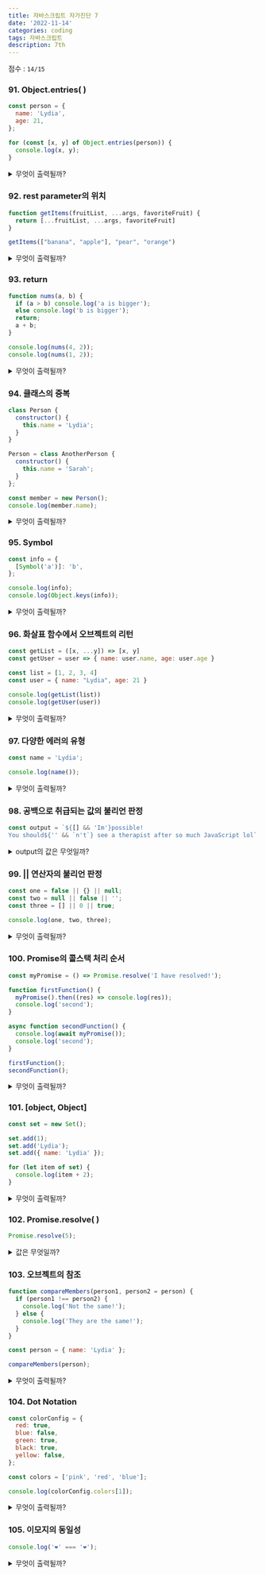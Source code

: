 ```yaml
---
title: 자바스크립트 자가진단 7
date: '2022-11-14'
categories: coding
tags: 자바스크립트
description: 7th
---
```

<HeadingNavigator />

점수 : `14/15`

### 91. Object.entries(  ) 
```js 
const person = {
  name: 'Lydia',
  age: 21,
};

for (const [x, y] of Object.entries(person)) {
  console.log(x, y);
}
```
<details>
  <summary>무엇이 출력될까?</summary>
    <>
    - 내 생각 : `name, Lydia` 그리고 `age, 21`
    - 이유? : `Object.entries()`는 오브젝트의 키와 값 한쌍을 배열에 담아 보낸다. 그를 디스트럭션 문법으로 와해하여 값을 직접 불러오고 있다.
    ---
    - 사족 : -
    - 오답노트 : -
    </>
</details>

### 92. rest parameter의 위치
```js
function getItems(fruitList, ...args, favoriteFruit) {
  return [...fruitList, ...args, favoriteFruit]
}

getItems(["banana", "apple"], "pear", "orange")
```
<details>
  <summary>무엇이 출력될까?</summary>
    <>
    - 내 생각 : `SyntaxError`
    - 이유? : `rest parameter`는 파라미터의 끝자리에 위치해야만 한다. 나머지 모든 인수를 배열에 담아 받겠다는 의미이며, 마지막 하나를 따로 둔다고 해서 예외로 빼주지 않는다.
    ---
    - 사족 : -
    - 오답노트 : -
    </>
</details>

### 93. return
```js
function nums(a, b) {
  if (a > b) console.log('a is bigger');
  else console.log('b is bigger');
  return;
  a + b;
}

console.log(nums(4, 2));
console.log(nums(1, 2));
```
<details>
  <summary>무엇이 출력될까?</summary>
    <>
    - 내 생각 : `a is bigger`, `undefined` 그리고 `b is bigger`, `undefined`
    - 이유? : 모든 함수는 `return`을 만나면 끝이 난다. `return`이 아무 일도 수행 않고 맥없이 종료되었으므로 반환되는 값은 `undefined`다.
    ---
    - 사족 : -
    - 오답노트 : -
    </>
</details>

### 94. 클래스의 중복
```js
class Person {
  constructor() {
    this.name = 'Lydia';
  }
}

Person = class AnotherPerson {
  constructor() {
    this.name = 'Sarah';
  }
};

const member = new Person();
console.log(member.name);
```
<details>
  <summary>무엇이 출력될까?</summary>
    <>
    - 내 생각 : `Sarah`
    - 이유? : 클래스는 `function`의 감투다. `function`이 중복선언 되었을 때 덮어쓰기가 가능한 것처럼 클래스도 나중의 것을 덮어 쓸 것이다.
    ---
    - 사족 : -
    - 오답노트 : -
    </>
</details>

### 95. Symbol
```js
const info = {
  [Symbol('a')]: 'b',
};

console.log(info);
console.log(Object.keys(info));
```
<details>
  <summary>무엇이 출력될까?</summary>
    <>
    - 내 생각 : `{ a: "b" }` 그리고 `["a"]`
    - 이유? : 키값이 `Symbol`로 선언됐다고 해도, 그 표면은 오브젝트와 똑같이 보일 것이다.
    ---
    - 오답노트 : 심볼은 *열거 불가능*하다. `Object.keys()`는 열거 가능한 값(오브젝트의 키)들을 반환하는데 해당되지 않으므로 빈 배열이다. 하지만 전체를 출력하면 심볼값이 드러난다.
    - 사족 : -
    </>
</details>

### 96. 화살표 함수에서 오브젝트의 리턴
```js
const getList = ([x, ...y]) => [x, y]
const getUser = user => { name: user.name, age: user.age }

const list = [1, 2, 3, 4]
const user = { name: "Lydia", age: 21 }

console.log(getList(list))
console.log(getUser(user))
```
<details>
  <summary>무엇이 출력될까?</summary>
    <>
    - 내 생각 :  `[1, [2, 3, 4]]`, `{ name: "Lydia", age: 21 }`
    - 이유? : `[1, 2, 3, 4]`가 `[x, ...y]`의 형태가 되려면 `y=[2, 3, 4]`가 돼야 한다. 이를 리턴에 대입하면 `[1, [2, 3, 4]]`가 나온다. 
    ---
    - 오답노트 : 화살표 함수에선 값 하나만 리턴할 땐 *중괄호도 return도 생략이 가능*하다. (`user => { return XYZ; }` == `user => XYZ;`) 이런 간소화는 화살표 함수를 직관적으로 보이게 만들지만 문제는 리턴값이 오브젝트일 때 발생한다. 이때 화살표는 또 중괄호를 맞닥뜨리게 되는데, 앞선 중괄호 생략의 메커니즘이 혼선을 주는 모양이다. 그래서 오브젝트를 리턴할 땐 반드시 괄호()로 그 주위를 감싸줘야 한다. 그렇지 않으면 `undefined`가 리턴된다.
    - 사족 : -
    </>
</details>

### 97. 다양한 에러의 유형
```js
const name = 'Lydia';

console.log(name());
```
<details>
  <summary>무엇이 출력될까?</summary>
    <>
    - 내 생각 : `TypeError`
    - 이유? : name은 함수가 아니다. 함수가 아닌 것(String 타입)을 함수처럼 사용할 땐 `TypeError`가 난다.
    ---
    - 사족 : `ReferenceErrors`는 말 그대로 접근하려고 하는 값의 *참조*를 찾을 수 없을 때 던져진다. `SyntaxError`는 정해진 구문을 오타 냈을 때 던져진다.
    - 오답노트 : -
    </>
</details>

### 98. 공백으로 취급되는 값의 불리언 판정
```js
const output = `${[] && 'Im'}possible!
You should${'' && `n't`} see a therapist after so much JavaScript lol`;
```
<details>
  <summary>output의 값은 무엇일까?</summary>
    <>
    - 내 생각 : `Impossible! You should see a therapist after so much JavaScript lol`
    - 이유? : 모든 배열은 `Array`의 인스턴스다. 안이 비어 있어도 `true`로 취급된다. 반면 문자 `''`은 false로 취급돼서 이 리터럴 템플릿은 실행되지 않는다.
    ---
    - 사족 : -
    - 오답노트 : -
    </>
</details>

### 99. || 연산자의 불리언 판정
```js
const one = false || {} || null;
const two = null || false || '';
const three = [] || 0 || true;

console.log(one, two, three);
```
<details>
  <summary>무엇이 출력될까?</summary>
    <>
    - 내 생각 : `{}, "", []`
    - 이유? : `||` 연산자는 참이 하나라도 있으면 그 값을 반환한다. two의 경우 참이 나올 때까지 연산을 진행하는데, `true`를 찾으려 마지막까지 가서 결국 `''`을 리턴한다. 마찬가지 논리로 three의 경우 `[]`이 참이기에 그 자리에서 종료된다.
    ---
    - 사족 : -
    - 오답노트 : -
    </>
</details>

### 100. Promise의 콜스택 처리 순서
```js
const myPromise = () => Promise.resolve('I have resolved!');

function firstFunction() {
  myPromise().then((res) => console.log(res));
  console.log('second');
}

async function secondFunction() {
  console.log(await myPromise());
  console.log('second');
}

firstFunction();
secondFunction();
```
<details>
  <summary>무엇이 출력될까?</summary>
    <>
    - 내 생각 : `second`, `I have resolved!`, `I have resolved!`, `second`
    - 이유? : 첫번째 함수를 실행했고 `.then()`의 처리가 오래 걸리기에 `second`부터 출력된다. 두번째 함수에서는 `await`이 걸렸고 이를 해결해야 다음으로 넘어간다.
    ---
    - 사족 : -
    - 오답노트 : -
    </>
</details>

### 101. [object, Object]
```js
const set = new Set();

set.add(1);
set.add('Lydia');
set.add({ name: 'Lydia' });

for (let item of set) {
  console.log(item + 2);
}
```
<details>
  <summary>무엇이 출력될까?</summary>
    <>
    - 내 생각 : `3`, `Lydia2`, `[object Object]2`
    - 이유? : 차례대로 숫자덧셈, 문자더하기, 오브젝트 더하기가 일어난다.  
    ---
    - 사족 : 연산을 위해 `Object`는 문자화된다. 일반 객체를 문자화하면 `[object Object]`가 되고 여기에 문자더하기가 일어난다.
    - 오답노트 : -
    </>
</details>

### 102. Promise.resolve(  )
```js
Promise.resolve(5);
```
<details>
  <summary>값은 무엇일까?</summary>
    <>
    - 내 생각 : `Promise {<pending/>: 5}`
    - 이유? : 문제를 던지고 가만히 있는 상태다. 해결을 요하려면 `.then(), await, try()` 등으로 진행시켜야 한다.
    ---
    - 오답노트 : 메써드 자체는 resolved된 값을 리턴한다고 한다(`fulfilled`).
    - 사족 : -
    </>
</details>

### 103. 오브젝트의 참조
```js
function compareMembers(person1, person2 = person) {
  if (person1 !== person2) {
    console.log('Not the same!');
  } else {
    console.log('They are the same!');
  }
}

const person = { name: 'Lydia' };

compareMembers(person);
```
<details>
  <summary>무엇이 출력될까?</summary>
    <>
    - 내 생각 : `They are the same!`
    - 이유? : person2는 person을 참조한다. 그리고 person1에 person이 들어왔다. 이 둘은 각각이 아니라 같은 주소, 메모리의 동일한 주소를 가리키고 있다.
    ---
    - 사족 : -
    - 오답노트 : -
    </>
</details>

### 104. Dot Notation
```js
const colorConfig = {
  red: true,
  blue: false,
  green: true,
  black: true,
  yellow: false,
};

const colors = ['pink', 'red', 'blue'];

console.log(colorConfig.colors[1]);
```
<details>
  <summary>무엇이 출력될까?</summary>
    <>
    - 내 생각 : `TypeError`
    - 이유? : 파이프라인을 따라 colors란 값이 오브젝트 안에 있는지를 먼저 찾는다. 없으므로 `undefined`고, 괄호 인덱싱은 여기에 붙는다.
    ---
    - 사족 : -
    - 오답노트 : -
    </>
</details>

### 105. 이모지의 동일성
```js
console.log('❤️' === '❤️');
```
<details>
  <summary>무엇이 출력될까?</summary>
    <>
    - 내 생각 : `true`
    - 이유? : 문자로 감싼 이모지이기 때문에 타입도 값도 같을 것이다.
    ---
    - 사족 : 문자로 감싸기 이전에 이모지 자체가 특정한 문자값을 지닌 유니코드다. (`"U+2764 U+FE0F"`).
    - 오답노트 : -
    </>
</details>
